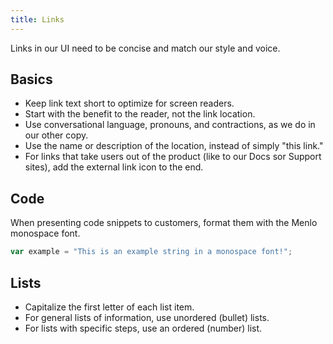 ```yaml
---
title: Links
---
```


Links in our UI need to be concise and match our style and voice.

## Basics

* Keep link text short to optimize for screen readers.
* Start with the benefit to the reader, not the link location.
* Use conversational language, pronouns, and contractions, as we do in our other copy.
* Use the name or description of the location, instead of simply "this link."
* For links that take users out of the product (like to our Docs sor Support sites), add the external link icon to the end.

## Code

When presenting code snippets to customers, format them with the Menlo monospace font.

```js
var example = "This is an example string in a monospace font!";
```

## Lists

* Capitalize the first letter of each list item.
* For general lists of information, use unordered (bullet) lists.
* For lists with specific steps, use an ordered (number) list.
